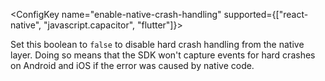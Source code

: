 <ConfigKey name="enable-native-crash-handling" supported={["react-native", "javascript.capacitor", "flutter"]}>

  Set this boolean to `false` to disable hard crash handling from the native layer. Doing so means that the SDK won't capture events for hard crashes on Android and iOS if the error was caused by native code.

</ConfigKey>
